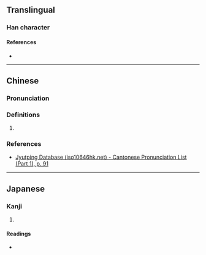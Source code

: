 {{character info}}
==Translingual==

===Han character===
{{Han char|rn=38|rad=女|as=04|sn=7|four=|canj=VL|ids=⿰女中}}

====References====
* {{Han ref|kx=0256.190|dkj=06085|dj=0520.170|hdz=21031.030|uh=5995|ud=22933}}

----

==Chinese==
{{zh-forms}}

===Pronunciation===
{{zh-pron
|m=zhòng
|c=zung3
|mc=y
|oc=y
|cat=
}}

===Definitions===
{{zh-hanzi}}

# {{rfdef|zh|sort=女04}}

===References===
* [http://www.iso10646hk.net/jp/document/download.jsp Jyutping Database (iso10646hk.net) - Cantonese Pronunciation List (Part 1), p. 91]

----

==Japanese==

===Kanji===
{{ja-kanji|grade=|rs=女04}}

# {{rfdef|ja|sort=女04}}

====Readings====
* {{ja-readings|on=[[ちゅう]] (chū), [[ちゅ]] (chu)|kun=[[あざな]] (azana)}}